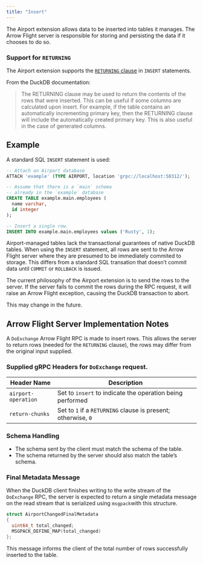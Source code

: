 ```yaml
---
title: "Insert"
---
```


The Airport extension allows data to be inserted into tables it manages. The Arrow Flight server is responsible for storing and persisting the data if it chooses to do so.

### Support for `RETURNING`

The Airport extension supports the [`RETURNING` clause](https://duckdb.org/docs/stable/sql/statements/insert.html#returning-clause) in `INSERT` statements.

From the DuckDB documentation:

> The RETURNING clause may be used to return the contents of the rows that were inserted. This can be useful if some columns are calculated upon insert. For example, if the table contains an automatically incrementing primary key, then the RETURNING clause will include the automatically created primary key. This is also useful in the case of generated columns.


## Example

A standard SQL `INSERT` statement is used:

```sql
-- Attach an Airport database
ATTACH 'example' (TYPE AIRPORT, location 'grpc://localhost:50312/');

-- Assume that there is a `main` schema
-- already in the `example` database
CREATE TABLE example.main.employees (
  name varchar,
  id integer
);

-- Insert a single row.
INSERT INTO example.main.employees values ('Rusty', 1);
```

::: {.callout-tip}
Airport-managed tables lack the transactional guarantees of native DuckDB tables. When using the `INSERT` statement, all rows are sent to the Arrow Flight server where they are presumed to be immediately commited to storage. This differs from a standard SQL transation that doesn't commit data until `COMMIT` or `ROLLBACK` is issued.

The current philosophy of the Airport extension is to send the rows to the server. If the server fails to commit the rows during the RPC request, it will raise an Arrow Flight exception, causing the DuckDB transaction to abort.

This may change in the future.
:::


## Arrow Flight Server Implementation Notes

A `DoExchange` Arrow Flight RPC is made to insert rows. This allows the server to return rows (needed for the `RETURNING` clause), the rows may differ from the original input supplied.

### Supplied gRPC Headers for `DoExchange` request.

| Header Name        | Description                              |
|-----------------|--------------------------------------------------|
| `airport-operation` | Set to `insert` to indicate the operation being performed |
| `return-chunks`   | Set to `1` if a `RETURNING` clause is present; otherwise, `0` |

### Schema Handling

- The schema sent by the client must match the schema of the table.
- The schema returned by the server should also match the table's schema.

### Final Metadata Message

When the DuckDB client finishes writing to the write stream of the `DoExchange` RPC, the server is expected to return a single metadata message on the read stream that is serialized using `msgpack`with this structure.

```c++
struct AirportChangedFinalMetadata
{
  uint64_t total_changed;
  MSGPACK_DEFINE_MAP(total_changed)
};
```

This message informs the client of the total number of rows successfully inserted to the table.